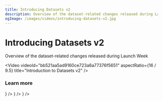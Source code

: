 ```yaml
---
title: Introducing Datasets v2
description: Overview of the dataset-related changes released during Launch Week
ogImage: /images/videos/introducing-datasets-v2.jpg
---
```


# Introducing Datasets v2

Overview of the dataset-related changes released during Launch Week

<Video
  videoId="bb521aa5ad9160ce723a6a77376f5651"
  aspectRatio={16 / 9.5}
  title="Introduction to Datasets v2"
/>

### Learn more


<Cards num={2}>
  <Card title="Dataset docs" href="/docs/datasets/overview" icon={<Book />} />
  <Card
    title="Changelog v2"
    href="/changelog/2024-04-25-datasets-v2"
    icon={<Book />}
  />
  <Card
    title="Example Notebook"
    href="/docs/datasets/python-cookbook"
    icon={<FileCode />}
  />
</Cards>
